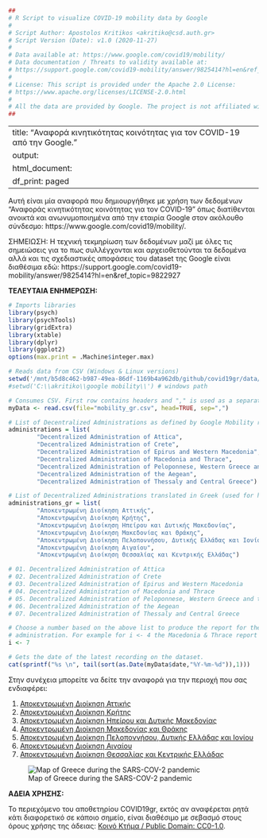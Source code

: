 ```r
##
# R Script to visualize COVID-19 mobility data by Google
#
# Script Author: Apostolos Kritikos <akritiko@csd.auth.gr>
# Script Version (Date): v1.0 (2020-11-27)
#
# Data available at: https://www.google.com/covid19/mobility/
# Data documentation / Threats to validity available at: 
# https://support.google.com/covid19-mobility/answer/9825414?hl=en&ref_topic=9822927
#
# License: This script is provided under the Apache 2.0 License: 
# https://www.apache.org/licenses/LICENSE-2.0.html
#
# All the data are provided by Google. The project is not affiliated with Google
##
```

---
title: "Αναφορά κινητικότητας κοινότητας για τον COVID-19 από την Google."
output:
  html_document:
    df_print: paged
---

Αυτή είναι μία αναφορά που δημιουργήθηκε με χρήση των δεδομένων “Αναφοράς κινητικότητας κοινότητας για τον COVID-19” όπως διατίθενται ανοικτά και ανωνυμοποιημένα από την εταιρία Google στον ακόλουθο σύνδεσμο: https://www.google.com/covid19/mobility/.

ΣΗΜΕΙΩΣΗ: Η τεχνική τεκμηρίωση των δεδομένων μαζί με όλες τις σημειώσεις για το πως συλλέγχονται και αρχειοθετούνται τα δεδομένα αλλά και τις σχεδιαστικές αποφάσεις του dataset της Google είναι διαθέσιμα εδώ: https://support.google.com/covid19-mobility/answer/9825414?hl=en&ref_topic=9822927

__ΤΕΛΕΥΤΑΙΑ ΕΝΗΜΕΡΩΣΗ:__


```r
# Imports libraries
library(psych)       
library(psychTools)
library(gridExtra)
library(xtable)
library(dplyr)
library(ggplot2)
options(max.print = .Machine$integer.max)

# Reads data from CSV (Windows & Linux versions)
setwd('/mnt/b5d8c462-b987-49ea-86df-1169b4a962db/github/covid19gr/data/Google Mobility Greece') # linux path
#setwd('C:\\akritiko\\google mobility\\') # windows path

# Consumes CSV. First row contains headers and "," is used as a separator
myData <- read.csv(file="mobility_gr.csv", head=TRUE, sep=",") 

# List of Decentralized Administrations as defined by Google Mobility reports (used for filtering)
administrations = list(
        "Decentralized Administration of Attica",
        "Decentralized Administration of Crete",
        "Decentralized Administration of Epirus and Western Macedonia",
        "Decentralized Administration of Macedonia and Thrace",
        "Decentralized Administration of Peloponnese, Western Greece and the Ionian",
        "Decentralized Administration of the Aegean",
        "Decentralized Administration of Thessaly and Central Greece")

# List of Decentralized Administrations translated in Greek (used for html reports)
administrations_gr = list(
        "Αποκεντρωμένη Διοίκηση Αττικής", 
        "Αποκεντρωμένη Διοίκηση Κρήτης", 
        "Αποκεντρωμένη Διοίκηση Ηπείρου και Δυτικής Μακεδονίας",
        "Αποκεντρωμένη Διοίκηση Μακεδονίας και Θράκης",
        "Αποκεντρωμένη Διοίκηση Πελοποννήσου, Δυτικής Ελλάδας και Ιονίου",
        "Αποκεντρωμένη Διοίκηση Αιγαίου",
        "Αποκεντρωμένη Διοίκηση Θεσσαλίας και Κεντρικής Ελλάδας")

# 01. Decentralized Administration of Attica
# 02. Decentralized Administration of Crete
# 03. Decentralized Administration of Epirus and Western Macedonia
# 04. Decentralized Administration of Macedonia and Thrace
# 05. Decentralized Administration of Peloponnese, Western Greece and the Ionian
# 06. Decentralized Administration of the Aegean
# 07. Decentralized Administration of Thessaly and Central Greece

# Choose a number based on the above list to produce the report for the respective decentralized 
# administration. For example for i <- 4 the Macedonia & Thrace report is being produced.
i <- 7 
```

```r

# Gets the date of the latest recording on the dataset.
cat(sprintf("%s \n", tail(sort(as.Date(myData$date,"%Y-%m-%d")),1)))

```

Στην συνέχεια μπορείτε να δείτε την αναφορά για την περιοχή που σας ενδιαφέρει:

1. <a href="attiki.html">Αποκεντρωμένη Διοίκηση Αττικής</a>
1. [Αποκεντρωμένη Διοίκηση Κρήτης](kriti.html)
1. [Αποκεντρωμένη Διοίκηση Ηπείρου και Δυτικής Μακεδονίας](ipirou_dytiki_makedonia.html)
1. [Αποκεντρωμένη Διοίκηση Μακεδονίας και Θράκης](makedonia_thraki.html)
1. [Αποκεντρωμένη Διοίκηση Πελοποννήσου, Δυτικής Ελλάδας και Ιονίου](peloponnisou_dytikis_elladas_ioniou.html)
1. [Αποκεντρωμένη Διοίκηση Αιγαίου](aigaiou.html)
1. [Αποκεντρωμένη Διοίκηση Θεσσαλίας και Κεντρικής Ελλάδας](thessalias_kentrikis_elladas.html)

![Map of Greece during the SARS-COV-2 pandemic](map.png)

**ΑΔΕΙΑ ΧΡΗΣΗΣ:**

Το περιεχόμενο του αποθετηρίου COVID19gr, εκτός αν αναφέρεται ρητά κάτι διαφορετικό σε κάποιο σημείο, είναι διαθέσιμο με σεβασμό στους όρους χρήσης της άδειας: [Κοινό Κτήμα / Public Domain: CC0-1.0](https://github.com/akritiko/covid19gr/blob/master/LICENSE).